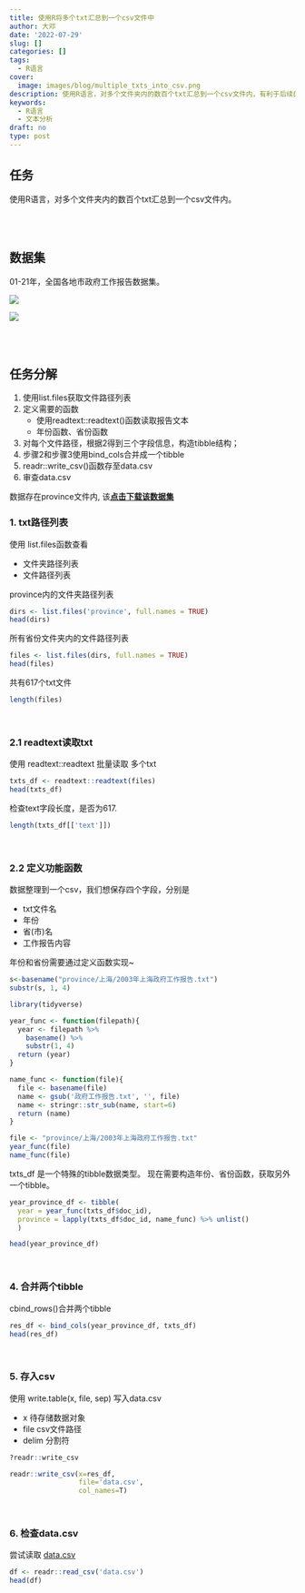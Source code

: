 ```yaml
---
title: 使用R将多个txt汇总到一个csv文件中
author: 大邓
date: '2022-07-29'
slug: []
categories: []
tags:
  - R语言
cover:
  image: images/blog/multiple_txts_into_csv.png
description: 使用R语言，对多个文件夹内的数百个txt汇总到一个csv文件内，有利于后续的文本分析。本文会用到readr、readtext等包。
keywords:
  - R语言
  - 文本分析
draft: no
type: post
---
```


## 任务

使用R语言，对多个文件夹内的数百个txt汇总到一个csv文件内。

<br><br>

## 数据集

01-21年，全国各地市政府工作报告数据集。

![](img/provinces.png)

![](img/anhui.png)

<br><br>

## 任务分解

1.  使用list.files获取文件路径列表
2.  定义需要的函数
    -   使用readtext::readtext()函数读取报告文本
    -   年份函数、省份函数
3.  对每个文件路径，根据2得到三个字段信息，构造tibble结构；
4.  步骤2和步骤3使用bind_cols合并成一个tibble
5.  readr::write_csv()函数存至data.csv
6.  审查data.csv

数据存在province文件内, 该[**点击下载该数据集**](province.zip)

### 1. txt路径列表

使用 list.files函数查看

-   文件夹路径列表
-   文件路径列表

province内的文件夹路径列表

```r
dirs <- list.files('province', full.names = TRUE)
head(dirs)
```

所有省份文件夹内的文件路径列表

```r
files <- list.files(dirs, full.names = TRUE)
head(files)
```

共有617个txt文件

```r
length(files)
```

<br>

### 2.1 readtext读取txt

使用 readtext::readtext 批量读取 多个txt

```r
txts_df <- readtext::readtext(files)
head(txts_df)
```

检查text字段长度，是否为617.

```r
length(txts_df[['text']])
```

<br>

### 2.2 定义功能函数

数据整理到一个csv，我们想保存四个字段，分别是

-   txt文件名
-   年份
-   省(市)名
-   工作报告内容

年份和省份需要通过定义函数实现\~

```r
s<-basename("province/上海/2003年上海政府工作报告.txt") 
substr(s, 1, 4)
```

```r
library(tidyverse)

year_func <- function(filepath){
  year <- filepath %>% 
    basename() %>% 
    substr(1, 4)
  return (year)
}

name_func <- function(file){
  file <- basename(file)
  name <- gsub('政府工作报告.txt', '', file) 
  name <- stringr::str_sub(name, start=6)
  return (name)
}

file <- "province/上海/2003年上海政府工作报告.txt"
year_func(file)
name_func(file)
```

txts_df 是一个特殊的tibble数据类型。 现在需要构造年份、省份函数，获取另外一个tibble。

```r
year_province_df <- tibble(
  year = year_func(txts_df$doc_id),
  province = lapply(txts_df$doc_id, name_func) %>% unlist()
  )

head(year_province_df)
```

<br>

### 4. 合并两个tibble

cbind_rows()合并两个tibble

```r
res_df <- bind_cols(year_province_df, txts_df)
head(res_df)
```

<br>

### 5. 存入csv

使用 write.table(x, file, sep) 写入data.csv

-   x 待存储数据对象
-   file csv文件路径
-   delim 分割符

```r
?readr::write_csv
```

```r
readr::write_csv(x=res_df, 
                 file='data.csv', 
                 col_names=T) 
```

<br>

### 6. 检查data.csv

尝试读取 [data.csv](data.csv)

```r
df <- readr::read_csv('data.csv')
head(df)
```

